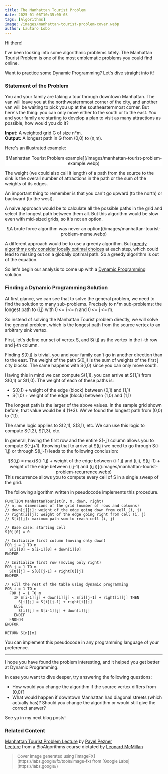 ```yaml
---
title: The Manhattan Tourist Problem
date: 2025-01-06T10:35:00-03
tags: [Algorithms]
image: /images/manhattan-tourist-problem-cover.webp
author: Lautaro Lobo
---
```


Hi there! 

I've been looking into some algorithmic problems lately. The Manhattan Tourist Problem is one of the most emblematic problems you could find online.

Want to practice some Dynamic Programming? Let's dive straight into it!

### Statement of the Problem

You and your family are taking a tour through downtown Manhattan. The van will leave you at the northwesternmost corner of the city, and another van will be waiting to pick you up at the southeasternmost corner. But here's the thing: you can only move either to the south or to the east. You and your family are starting to develop a plan to visit as many attractions as possible, how would you do it?

**Input:** A weighted grid G of size n*m.  
**Output:** A longest path in G from (0,0) to (n,m).

Here's an illustrated example:

<center>
  <div  style="background-color:white;width:fit-content;">
    ![Manhattan Tourist Problem example](/images/manhattan-tourist-problem-example.webp)
  </div>
</center>

The weight (we could also call it length) of a path from the source to the sink is the overall number of attractions in the path or the sum of the weights of its edges.

An important thing to remember is that you can't go upward (to the north) or backward (to the west).

A naive approach would be to calculate all the possible paths in the grid and select the longest path between them all. But this algorithm would be slow even with mid-sized grids, so it's not an option.

<center>
  ![A brute force algorithm was never an option](/images/manhattan-tourist-problem-meme.webp)
</center>

A different approach would be to use a greedy algorithm. But [greedy algorithms only consider locally optimal choices](https://brilliant.org/wiki/greedy-algorithm/) at each step, which could lead to missing out on a globally optimal path. So a greedy algorithm is out of the equation.

So let's begin our analysis to come up with a [Dynamic Programming](https://www.geeksforgeeks.org/dynamic-programming/) solution.

### Finding a Dynamic Programming Solution

At first glance, we can see that to solve the general problem, we need to find the solution to many sub-problems. Precisely to n*m sub-problems: the longest path to (i,j) with 0 \<= i \<= n and 0 \<= j \<= m. 

So instead of solving the Manhattan Tourist problem directly, we will solve the general problem, which is the longest path from the source vertex to an arbitrary sink vertex.

First, let's define our set of vertex S, and S(i,j) as the vertex in the i-th row and j-th column. 

Finding S(0,j) is trivial, you and your family can't go in another direction than to the east. The weight of the path S(0,j) is the sum of weights of the first j city blocks. The same happens with S(i,0) since you can only move south.

Having this in mind we can compute S(1,1), you can arrive at S(1,1) from S(0,1) or S(1,0). The weight of each of these paths is:

* S(0,1) + weight of the edge (block) between (0,1) and (1,1)  
* S(1,0) + weight of the edge (block) between (1,0) and (1,1)

The longest path is the larger of the above values. In the sample grid shown before, that value would be 4 (1+3). We've found the longest path from (0,0) to (1,1).

The same logic applies to S(2,1), S(3,1), etc. We can use this logic to compute S(1,2), S(1,3), etc.

In general, having the first row and the entire S(-,j) column allows you to compute S(-,j+1). Knowing that to arrive at S(i,j) we need to go through S(i-1,j) or through S(i,j-1) leads to the following conclusion: 

<center>
  ![S(i,j) = max(S(i-1,j) + weight of the edge between (i-1,j) and (i,j), S(i,j-1) + weight of the edge between (i,j-1) and (i,j))](/images/manhattan-tourist-problem-recurrence.webp)
</center>
This recurrence allows you to compute every cell of S in a single sweep of the grid. 

The following algorithm written in pseudocode implements this procedure.

```genie
FUNCTION ManhattanTourist(n, m, down, right)  
// n, m: dimensions of the grid (number of rows and columns)  
// down[i][j]: weight of the edge going down from cell (i, j)  
// right[i][j]: weight of the edge going right from cell (i, j)  
// S[i][j]: maximum path sum to reach cell (i, j)

// Base case: starting cell
S[0][0] = 0

// Initialize first column (moving only down)
FOR i = 1 TO n
  S[i][0] = S[i-1][0] + down[i][0]
ENDFOR

// Initialize first row (moving only right)
FOR j = 1 TO m
  S[0][j] = S[0][j-1] + right[0][j]
ENDFOR

// Fill the rest of the table using dynamic programming
FOR i = 1 TO n
  FOR j = 1 TO m
    IF S[i-1][j] + down[i][j] < S[i][j-1] + right[i][j] THEN
      S[i][j] = S[i][j-1] + right[i][j]
    ELSE
      S[i][j] = S[i-1][j] + down[i][j]
    ENDIF  
  ENDFOR  
ENDFOR

RETURN S[n][m]
```

You can implement this pseudocode in any programming language of your preference.

<hr/> 

I hope you have found the problem interesting, and it helped you get better at Dynamic Programming.

In case you want to dive deeper, try answering the following questions:

* How would you change the algorithm if the source vertex differs from (0,0)?   
* What would happen if downtown Manhattan had diagonal streets (which actually has)? Should you change the algorithm or would still give the correct answer?

See ya in my next blog posts!

### Related Content

[Manhattan Tourist Problem Lecture](https://www.youtube.com/watch?v=wmIMeyWDZI0) by [Pavel Pezner](https://en.wikipedia.org/wiki/Pavel_A._Pevzner)  
[Lecture](https://csbio.unc.edu/mcmillan/Comp555S16/Lecture12.html#Manhattan-Tourist-Problem-(MTP)) from a BioAlgorithms course dictated by [Leonard McMillan](https://scholar.google.com/citations?user=z6cJOmMAAAAJ)

> <p style="font-size: 13px;"> Cover image generated using [ImageFX](https://labs.google/fx/tools/image-fx) from [Google Labs](https://labs.google/) </p>

<script type="application/ld+json">
\{
 "@context": "https://schema.org", 
 "@type": "BlogPosting",
 "url": "https://lautarolobo.xyz/blog/manhattan-tourist-problem",
 "mainEntityOfPage": "https://lautarolobo.xyz/blog/manhattan-tourist-problem",
 "headline": "The Manhattan Tourist Problem",
 "alternativeHeadline": "Solving The Manhattan Tourist Problem with Dynamic Programming",
 "genre": "Algorithms", 
 "keywords": [
  "algorithm", 
  "algorithms", 
  "programming",
  "coding",
  "computer science",
  "graphs",
  "graph theory",
  "dynamic programming"
  ],  
 "wordcount": "723",
 "datePublished": "2025-01-06",
 "dateCreated": "2025-01-06",
 "dateModified": "2025-01-06",
 "description": "Lets practice Dynamic Programming by solving one of the most emblematic problems you could find online: The Manhattan Tourist Problem.",
 "isFamilyFriendly": "true",
 "image": "https://imgsafe.org/image/5709e8ceba",
 "publisher": \{
  "@type": "Organization",
  "name": "Lautaro Jordan Lobo Ravarotto",
  "url": "https://lautarolobo.xyz",
  "logo": \{  
   "@type": "ImageObject",
   "author": "Lautaro Jordan Lobo Ravarotto",
   "url": "https://lautarolobo.xyz/images/100px-3211424c.jpg"
   }
  },
 "author": \{
  "@type": "Person",
  "name": "Lautaro Jordan Lobo Ravarotto",
  "url": "https://lautarolobo.xyz",
  "email": "contact@lautarolobo.xyz",
  "birthDate": "2000-04-12",
  "gender": "male",
  "nationality": "Argentina",
  "alumniOf": \{
   "@type": "CollegeOrUniversity",
   "legalName": "National University of Córdoba",
   "sameAs": "https://en.wikipedia.org/wiki/National_University_of_C%C3%B3rdoba",
   "location": \{
    "@type": "Place",
    "sameAs": "http://unc.edu.ar",
    "name": "National University of Córdoba",
    "address": \{
      "@type": "PostalAddress",
      "streetAddress": "Av. Haya de la Torre s/n",
      "addressCountry": "Argentina",
      "addressLocality": "Córdoba",
      "postalCode": "5000" 
      }
     }
    }
   },
 "creator": \{
  "@type": "Person",
  "name": "Lautaro Jordan Lobo Ravarotto",
  "url": "https://lautarolobo.xyz",
  "email": "contact@lautarolobo.xyz",
  "birthDate": "2000-04-12",
  "gender": "male",
  "nationality": "Argentina",
  "alumniOf": \{
   "@type": "CollegeOrUniversity",
   "legalName": "National University of Córdoba",
   "sameAs": "https://en.wikipedia.org/wiki/National_University_of_C%C3%B3rdoba",
   "location": \{
    "@type": "Place",
    "sameAs": "http://unc.edu.ar",
    "name": "National University of Córdoba",
    "address": \{
      "@type": "PostalAddress",
      "streetAddress": "Av. Haya de la Torre s/n",
      "addressCountry": "Argentina",
      "addressLocality": "Córdoba",
      "postalCode": "5000" 
      }
     }
    }   
   }
  }
 }
},
</script>